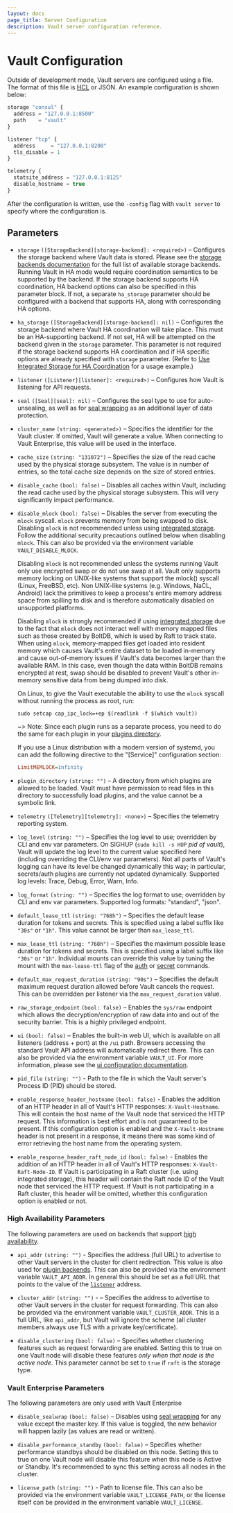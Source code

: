 ```yaml
---
layout: docs
page_title: Server Configuration
description: Vault server configuration reference.
---
```


# Vault Configuration

Outside of development mode, Vault servers are configured using a file.
The format of this file is [HCL](https://github.com/hashicorp/hcl) or JSON.
An example configuration is shown below:

```javascript
storage "consul" {
  address = "127.0.0.1:8500"
  path    = "vault"
}

listener "tcp" {
  address     = "127.0.0.1:8200"
  tls_disable = 1
}

telemetry {
  statsite_address = "127.0.0.1:8125"
  disable_hostname = true
}
```

After the configuration is written, use the `-config` flag with `vault server`
to specify where the configuration is.

## Parameters

- `storage` `([StorageBackend][storage-backend]: <required>)` –
  Configures the storage backend where Vault data is stored. Please see the
  [storage backends documentation][storage-backend] for the full list of
  available storage backends. Running Vault in HA mode would require
  coordination semantics to be supported by the backend. If the storage backend
  supports HA coordination, HA backend options can also be specified in this
  parameter block. If not, a separate `ha_storage` parameter should be
  configured with a backend that supports HA, along with corresponding HA
  options.

- `ha_storage` `([StorageBackend][storage-backend]: nil)` – Configures
  the storage backend where Vault HA coordination will take place. This must be
  an HA-supporting backend. If not set, HA will be attempted on the backend
  given in the `storage` parameter. This parameter is not required if the
  storage backend supports HA coordination and if HA specific options are
  already specified with `storage` parameter. (Refer to [Use Integrated Storage
  for HA
  Coordination](https://learn.hashicorp.com/vault/operations/raft-ha-storage)
  for a usage example.)

- `listener` `([Listener][listener]: <required>)` – Configures how
  Vault is listening for API requests.

- `seal` `([Seal][seal]: nil)` – Configures the seal type to use for
  auto-unsealing, as well as for
  [seal wrapping][sealwrap] as an additional layer of data protection.

- `cluster_name` `(string: <generated>)` – Specifies the identifier for the
  Vault cluster. If omitted, Vault will generate a value. When connecting to
  Vault Enterprise, this value will be used in the interface.

- `cache_size` `(string: "131072")` – Specifies the size of the read cache used
  by the physical storage subsystem. The value is in number of entries, so the
  total cache size depends on the size of stored entries.

- `disable_cache` `(bool: false)` – Disables all caches within Vault, including
  the read cache used by the physical storage subsystem. This will very
  significantly impact performance.

- `disable_mlock` `(bool: false)` – Disables the server from executing the
  `mlock` syscall. `mlock` prevents memory from being swapped to disk. Disabling
  `mlock` is not recommended unless using [integrated storage](/docs/internals/integrated-storage).
  Follow the additional security precautions outlined below when disabling `mlock`.
  This can also be provided via the environment variable `VAULT_DISABLE_MLOCK`.

  Disabling `mlock` is not recommended unless the systems running Vault only
  use encrypted swap or do not use swap at all. Vault only supports memory
  locking on UNIX-like systems that support the mlock() syscall (Linux, FreeBSD, etc).
  Non UNIX-like systems (e.g. Windows, NaCL, Android) lack the primitives to keep a
  process's entire memory address space from spilling to disk and is therefore
  automatically disabled on unsupported platforms.

  Disabling `mlock` is strongly recommended if using [integrated
  storage](/docs/internals/integrated-storage) due to
  the fact that `mlock` does not interact well with memory mapped files such as
  those created by BoltDB, which is used by Raft to track state. When using
  `mlock`, memory-mapped files get loaded into resident memory which causes
  Vault's entire dataset to be loaded in-memory and cause out-of-memory
  issues if Vault's data becomes larger than the available RAM. In this case,
  even though the data within BoltDB remains encrypted at rest, swap should be
  disabled to prevent Vault's other in-memory sensitive data from being dumped
  into disk.

  On Linux, to give the Vault executable the ability to use the `mlock`
  syscall without running the process as root, run:

  ```shell
  sudo setcap cap_ipc_lock=+ep $(readlink -f $(which vault))
  ```

  ~> Note: Since each plugin runs as a separate process, you need to do the same
  for each plugin in your [plugins
  directory](/docs/internals/plugins#plugin-directory).

  If you use a Linux distribution with a modern version of systemd, you can add
  the following directive to the "[Service]" configuration section:

  ```ini
  LimitMEMLOCK=infinity
  ```

- `plugin_directory` `(string: "")` – A directory from which plugins are
  allowed to be loaded. Vault must have permission to read files in this
  directory to successfully load plugins, and the value cannot be a symbolic link.

- `telemetry` `([Telemetry][telemetry]: <none>)` – Specifies the telemetry
  reporting system.

- `log_level` `(string: "")` – Specifies the log level to use; overridden by
  CLI and env var parameters. On SIGHUP (`sudo kill -s HUP` _pid of vault_), Vault will update the log level to the
  current value specified here (including overriding the CLI/env var
  parameters). Not all parts of Vault's logging can have its level be changed
  dynamically this way; in particular, secrets/auth plugins are currently not
  updated dynamically. Supported log levels: Trace, Debug, Error, Warn, Info.

- `log_format` `(string: "")` – Specifies the log format to use; overridden by
  CLI and env var parameters. Supported log formats: "standard", "json".

- `default_lease_ttl` `(string: "768h")` – Specifies the default lease duration
  for tokens and secrets. This is specified using a label suffix like `"30s"` or
  `"1h"`. This value cannot be larger than `max_lease_ttl`.

- `max_lease_ttl` `(string: "768h")` – Specifies the maximum possible lease
  duration for tokens and secrets. This is specified using a label
  suffix like `"30s"` or `"1h"`. Individual mounts can override this value
  by tuning the mount with the `max-lease-ttl` flag of the
  [auth](/docs/commands/auth/tune#max-lease-ttl) or
  [secret](/docs/commands/secrets/tune#max-lease-ttl) commands.

- `default_max_request_duration` `(string: "90s")` – Specifies the default
  maximum request duration allowed before Vault cancels the request. This can
  be overridden per listener via the `max_request_duration` value.

- `raw_storage_endpoint` `(bool: false)` – Enables the `sys/raw` endpoint which
  allows the decryption/encryption of raw data into and out of the security
  barrier. This is a highly privileged endpoint.

- `ui` `(bool: false)` – Enables the built-in web UI, which is available on all
  listeners (address + port) at the `/ui` path. Browsers accessing the standard
  Vault API address will automatically redirect there. This can also be provided
  via the environment variable `VAULT_UI`. For more information, please see the
  [ui configuration documentation](/docs/configuration/ui).

- `pid_file` `(string: "")` - Path to the file in which the Vault server's
  Process ID (PID) should be stored.

- `enable_response_header_hostname` `(bool: false)` - Enables the addition of an HTTP header
  in all of Vault's HTTP responses: `X-Vault-Hostname`. This will contain the
  host name of the Vault node that serviced the HTTP request. This information
  is best effort and is not guaranteed to be present. If this configuration
  option is enabled and the `X-Vault-Hostname` header is not present in a response,
  it means there was some kind of error retrieving the host name from the
  operating system.

- `enable_response_header_raft_node_id` `(bool: false)` - Enables the addition of an HTTP header
  in all of Vault's HTTP responses: `X-Vault-Raft-Node-ID`. If Vault is participating
  in a Raft cluster (i.e. using integrated storage), this header will contain the
  Raft node ID of the Vault node that serviced the HTTP request. If Vault is not
  participating in a Raft cluster, this header will be omitted, whether this configuration
  option is enabled or not.

### High Availability Parameters

The following parameters are used on backends that support [high availability][high-availability].

- `api_addr` `(string: "")` - Specifies the address (full URL) to advertise to
  other Vault servers in the cluster for client redirection. This value is also
  used for [plugin backends][plugins]. This can also be provided via the
  environment variable `VAULT_API_ADDR`. In general this should be set as a full
  URL that points to the value of the [`listener`](#listener) address.

- `cluster_addr` `(string: "")` - – Specifies the address to advertise to other
  Vault servers in the cluster for request forwarding. This can also be provided
  via the environment variable `VAULT_CLUSTER_ADDR`. This is a full URL, like
  `api_addr`, but Vault will ignore the scheme (all cluster members always
  use TLS with a private key/certificate).

- `disable_clustering` `(bool: false)` – Specifies whether clustering features
  such as request forwarding are enabled. Setting this to true on one Vault node
  will disable these features _only when that node is the active node_. This
  parameter cannot be set to `true` if `raft` is the storage type.

### Vault Enterprise Parameters

The following parameters are only used with Vault Enterprise

- `disable_sealwrap` `(bool: false)` – Disables using [seal wrapping][sealwrap]
  for any value except the master key. If this value is toggled, the new
  behavior will happen lazily (as values are read or written).

- `disable_performance_standby` `(bool: false)` – Specifies whether performance
  standbys should be disabled on this node. Setting this to true on one Vault
  node will disable this feature when this node is Active or Standby. It's
  recommended to sync this setting across all nodes in the cluster.

- `license_path` `(string: "")` - Path to license file.  This can also be
  provided via the environment variable `VAULT_LICENSE_PATH`, or the license
  itself can be provided in the environment variable `VAULT_LICENSE`.

[storage-backend]: /docs/configuration/storage

[listener]: /docs/configuration/listener

[seal]: /docs/configuration/seal

[sealwrap]: /docs/enterprise/sealwrap

[telemetry]: /docs/configuration/telemetry

[sentinel]: /docs/configuration/sentinel

[high-availability]: /docs/concepts/ha

[plugins]: /docs/plugin
